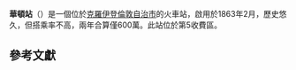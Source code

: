 {{Infobox London station
| name          = Waddon
| image_name    = Waddon station building.JPG
| manager       = [[南方鐵路|南方鐵路]]
| fare_zone     = 5
| symbol        = rail
| locale        = 華頓
| borough       = [[克羅伊登倫敦自治市|克羅伊登倫敦自治市]]
| events1       = 車站啟用
| years1        = 1863年2月
| platforms     = 2
| railexits0405 = 0.350
| railexits0506 = {{decrease}} 0.311
| railexits0607 = {{increase}} 0.611
| railexits0708 = {{decrease}} 0.600
| railexits0809 = {{decrease}} 0.554
| railexits0910 = {{decrease}} 0.538
| railexits1011 = {{increase}} 0.561
| railexits1112 = {{increase}} 0.628
| railexits1213 = {{decrease}} 0.615
| railexits1314 = {{increase}} 0.647
| original      = [[London,_Brighton_&_South_Coast_Railway|London, Brighton & South Coast Railway]]
| pregroup      = [[London,_Brighton_&_South_Coast_Railway|London, Brighton & South Coast Railway]]
| postgroup     = [[Southern_Railway_(UK)|Southern Railway]]
| railcode      = WDO
| latitude      = 51.3674
| longitude     = -0.117
| dft_category  = D
}}
'''華頓站'''（{{lang-en|Waddon railway station}}）是一個位於[[克羅伊登倫敦自治市|克羅伊登倫敦自治市]]的火車站，啟用於1863年2月，歷史悠久，但搭乘率不高，兩年合算僅600萬。此站位於第5收費區。
== 參考文獻 ==
{{reflist}}